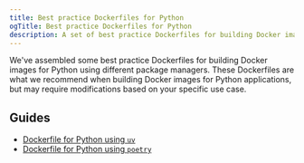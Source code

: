 ```yaml
---
title: Best practice Dockerfiles for Python
ogTitle: Best practice Dockerfiles for Python
description: A set of best practice Dockerfiles for building Docker images for Python
---
```


We've assembled some best practice Dockerfiles for building Docker images for Python using different package managers. These Dockerfiles are what we recommend when building Docker images for Python applications, but may require modifications based on your specific use case.

## Guides

- [Dockerfile for Python using `uv`](/docs/languages/python-uv-dockerfile)
- [Dockerfile for Python using `poetry`](/docs/languages/python-poetry-dockerfile)
